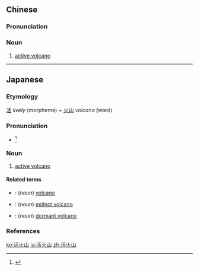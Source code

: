 ==Chinese==
{{zh-forms|type=12}}

===Pronunciation===
{{zh-pron
|m=huóhuǒshān
|c=wut6 fo2 saan1
|mn=oa̍h-hóe-soaⁿ/oa̍h-hé-soaⁿ
|cat=n
}}

===Noun===
{{zh-noun|mw=個|mw2=座}}

# {{lb|zh|geology}} [[active volcano]]

{{zh-cat|Geology}}

----

==Japanese==
{{ja-kanjitab|かつ|か|さん|k1=かっ|k3=ざん|yomi=o|r=y}}

===Etymology===
[[活]] ''lively'' (morpheme) + [[火山]] ''volcano'' (word)

===Pronunciation===
* {{ja-accent-common|n|か|っか|ざん}}<ref>{{R:NHK Hatsuon}}</ref>

===Noun===
{{ja-noun|かっかざん}} {{ja-altread|hira=かつかざん|rom=katsukazan}}

# {{lb|ja|geology|sort=かっかざん}} [[active volcano]]

====Related terms====
* {{ja-r|火山|かざん}}: (''noun'') [[volcano]]
* {{ja-r|死火山|しかざん}}: (''noun'') [[extinct volcano]]
* {{ja-r|休火山|きゅうかざん}}: (''noun'') [[dormant volcano]]

===References===
<references/>

[[ko:活火山]]
[[ja:活火山]]
[[zh:活火山]]